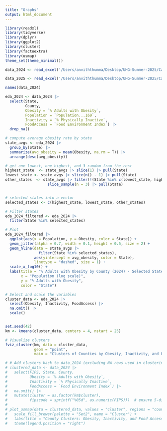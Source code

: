 ```yaml
---
title: "Graphs"
output: html_document
---
```


```r
library(readxl)
library(tidyverse)
library(dplyr)
library(ggplot2)
library(cluster)
library(factoextra)
library(usmap)
theme_set(theme_minimal())
```

```r
data_2024 <- read_excel('/Users/anviththumma/Desktop/UHG-Summer-2025/Capstone/UHG/CMUobesitycapstone/Peng/2024_county_health_release_data_-_v1.xlsx', sheet = "Select Measure Data", skip = 1)

data_2025 <- read_excel('/Users/anviththumma/Desktop/UHG-Summer-2025/Capstone/UHG/CMUobesitycapstone/Peng/2025 County Health Rankings Data - v3.xlsx', sheet = "Select Measure Data", skip = 1)
```
```r
names(data_2024)
```
```r
eda_2024 <- data_2024 |>
  select(State, 
         County, 
         Obesity = `% Adults with Obesity`, 
         Population = `Population...169`, 
         Inactivity = `% Physically Inactive`,
         FoodAccess = `Food Environment Index`) |>
  drop_na()

# compute average obesity rate by state
state_avgs <- eda_2024 |>
  group_by(State) |>
  summarize(avg_obesity = mean(Obesity, na.rm = T)) |>
  arrange(desc(avg_obesity))

# get one lowest, one highest, and 3 random from the rest
highest_state  <- state_avgs |> slice(1) |> pull(State)
lowest_state <- state_avgs |> slice(n() - 1) |> pull(State)
other_states  <- state_avgs |> filter(!(State %in% c(lowest_state, highest_state))) |>
                   slice_sample(n = 3) |> pull(State)


# selected states into a vector
selected_states <- c(highest_state, lowest_state, other_states)

# Filter states
eda_2024_filtered <- eda_2024 |> 
  filter(State %in% selected_states)

# Plot 
eda_2024_filtered |>
  ggplot(aes(x = Population, y = Obesity, color = State)) +
  geom_jitter(alpha = 0.7, width = 0.1, height = 0.5, size = 2) +
  geom_hline(data = state_avgs |> 
               filter(State %in% selected_states),
             aes(yintercept = avg_obesity, color = State),
             linetype = "dashed", size = 1) +
  scale_x_log10() +
  labs(title = "% Adults with Obesity by County (2024) - Selected States",
       x = "Population (log scale)",
       y = "% Adults with Obesity",
       color = "State")
```

```r
# Select and scale the variables
cluster_data <- eda_2024 |>
  select(Obesity, Inactivity, FoodAccess) |>
  na.omit() |>
  scale()


set.seed(42)
km <- kmeans(cluster_data, centers = 4, nstart = 25)

# Visualize clusters
fviz_cluster(km, data = cluster_data,
             geom = "point",
             main = "Clusters of Counties by Obesity, Inactivity, and Food Access")

```

```r
# # Add clusters back to data_2024 (excluding NA rows used in clustering)
# clustered_data <- data_2024 |>
#   select(FIPS, State, County,
#          Obesity = `% Adults with Obesity`,
#          Inactivity = `% Physically Inactive`,
#          FoodAccess = `Food Environment Index`) |>
#   na.omit() |>
#   mutate(cluster = as.factor(km$cluster),
#          fipscode = sprintf("%05d", as.numeric(FIPS)))  # ensure 5-digit FIPS
# 
# plot_usmap(data = clustered_data, values = "cluster", regions = "counties") +
#   scale_fill_brewer(palette = "Set2", name = "Cluster") +
#   labs(title = "County Clusters: Obesity, Inactivity, and Food Access") +
#   theme(legend.position = "right")

```

